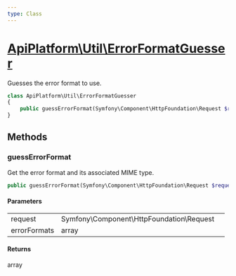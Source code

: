 ```yaml
---
type: Class
---
```


# [ApiPlatform\Util\ErrorFormatGuesser](/docs/reference/Util/ErrorFormatGuesser)

Guesses the error format to use.


```php
class ApiPlatform\Util\ErrorFormatGuesser
{
    public guessErrorFormat(Symfony\Component\HttpFoundation\Request $request, array $errorFormats): array
}
```
## Methods

### guessErrorFormat

Get the error format and its associated MIME type.

```php
public guessErrorFormat(Symfony\Component\HttpFoundation\Request $request, array $errorFormats): array
```

#### Parameters

<table><tbody>
<tr><td>request</td><td>Symfony\Component\HttpFoundation\Request</td><td></td></tr><tr><td>errorFormats</td><td>array</td><td></td></tr>
</tbody>
</table>

#### Returns

array
